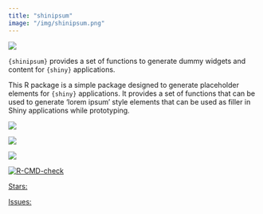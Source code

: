 ```yaml
---
title: "shinipsum"
image: "/img/shinipsum.png"
---
```


::: {.grid}

::: {.g-col-6}

![](/img/shinipsum.png)

:::

::: {.g-col-6}

`{shinipsum}` provides a set of functions to generate dummy widgets and content for `{shiny}` applications.

This R package is a simple package designed to generate placeholder elements for `{shiny}` applications. It provides a set of functions that can be used to generate 'lorem ipsum' style elements that can be used as filler in Shiny applications while prototyping.

<div align = "center">

<img src = "https://lifecycle.r-lib.org/articles/figures/lifecycle-stable.svg">

<a  target = "_blank" href="https://CRAN.R-project.org/package=shinipsum">
<img src = "https://www.r-pkg.org/badges/version/shinipsum">
</a>

<a  target = "_blank" href="https://cranlogs.r-pkg.org/downloads/total/last-month/shinipsum">
  <img src = "https://cranlogs.r-pkg.org/badges/shinipsum">
</a>

<a  target = "_blank" href="https://github.com/ThinkR-open/shinipsum/actions">
 <img src="https://github.com/ThinkR-open/shinipsum/workflows/R-CMD-check/badge.svg" alt="R-CMD-check"/>
</a>

<a class="github-button"  target = "_blank" href="https://github.com/ThinkR-open/shinipsum" data-icon="octicon-star" data-show-count="true" aria-label="Star this on GitHub">Stars:</a>

<a class="github-button"  target = "_blank" href="https://github.com/ThinkR-open/shinipsum/issues" data-icon="octicon-issue-opened"  data-show-count="true" aria-label="Issue buttons/github-buttons on GitHub">Issues: </a>
</div>

:::

:::


<script async defer src="https://buttons.github.io/buttons.js"></script>
